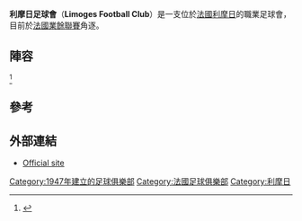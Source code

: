 {{Infobox football club
| clubname    = 利摩日
| image       = <!-- 檔案不存在 [[Image:Limoges_Foot_87.jpg|100px]] ，可從英文維基百科取得 -->
| fullname    = Limoges Football Club
| nickname    =  
| founded     = {{Start date and age|1947|5|31|df=yes}}
| ground      = [[利摩日|利摩日]][[Stade_Saint-Lazare|Stade Saint-Lazare]]
| capacity    = 3,000
| chairman    = G. Chevalier
| manager     = [[Vincent_Gaudron|Vincent Gaudron]]
| league      = [[法國全國丙組聯賽|法國全國丙組聯賽]]
| season      = 2017–18
| position    = 全國乙D組，第 12 位（降班）
| pattern_la1 =
| pattern_b1  =
| pattern_ra1 =
| leftarm1    = FF0000
| body1       = FF0000
| rightarm1   = FF0000
| shorts1     = FF0000
| socks1      = FF0000
}}

'''利摩日足球會'''（'''Limoges Football Club'''）是一支位於[[法國|法國]][[利摩日|利摩日]]的職業足球會，目前於[[法國業餘聯賽|法國業餘聯賽]]角逐。

==陣容==
<ref>{{cite news|url=http://limogesfc.fr/index.php?option=com_content&view=article&id=26&Itemid=5|title=Effectif CFA 2|publisher=limogesfc.fr|date=|accessdate=3 december 2015|deadurl=yes|archiveurl=https://web.archive.org/web/20120906195549/http://limogesfc.fr/index.php?option=com_content&view=article&id=26&Itemid=5|archivedate=2012年9月6日}}</ref>
{{Football squad start}}
{{fs player|no=1 |pos=GK|name=[[Arnaud_Schmitt|Arnaud Schmitt]]|nat=FRA}}
{{fs player|no=1 |pos=GK|name=[[Loic_Penichon|Loic Penichon]]|nat=FRA}}
{{fs player|no=16 |pos=GK|name=[[Mathieu_Brun|Mathieu Brun]]|nat=FRA}}
{{fs player|no=5 |pos=DF|name=[[Romain_Frossard|Romain Frossard]]|nat=FRA}}
{{fs player|no= |pos=DF|name=[[Thomas_Doyennel|Thomas Doyennel]]|nat=FRA}}
{{fs player|no= |pos=DF|name=[[Bertrand_Sauve|Bertrand Sauve]]|nat=FRA}}
{{fs player|no= |pos=DF|name=[[Jules_Bonhommo|Jules Bonhommo]]|nat=FRA}}
{{fs player|no= |pos=DF|name=[[Benoit_Bisson|Benoit Bisson]]|nat=FRA}}
{{fs player|no= |pos=DF|name=[[Papa_Malang_Sadio|Papa Malang Sadio]]|nat=FRA}}
{{fs player|no= |pos=DF|name=[[Kevin_Machado|Kevin Machado]]|nat=FRA}}
{{fs player|no= |pos=DF|name=[[Thomas_Jarry|Thomas Jarry]]|nat=FRA}}
{{fs player|no= |pos=DF|name=[[Eddy_Calogine|Eddy Calogine]]|nat=FRA}}
{{fs mid}}
{{fs player|no= |pos=DF|name=[[Sébastien_Vezine|Sébastien Vezine]]|nat=FRA}}
{{fs player|no= |pos=MF|name=[[Dimitry_Caloin|Dimitry Caloin]]|nat=FRA}}
{{fs player|no= |pos=MF|name=[[Gaetan_Thereau|Gaetan Thereau]]|nat=FRA}}
{{fs player|no= |pos=MF|name=[[Mohamed_Amine_Ihrab|Mohamed Amine Ihrab]]|nat=FRA}}
{{fs player|no= |pos=MF|name=[[Sylvain_Pagnon|Sylvain Pagnon]]|nat=FRA}}
{{fs player|no= |pos=MF|name=[[Lakhdar_Azouz|Lakhdar Azouz]]|nat=FRA}}
{{fs player|no= |pos=MF|name=[[Tony_Mauricio|Tony Mauricio]]|nat=FRA}}
{{fs player|no= |pos=FW|name=[[Youra_Tawel_Camara|Youra Tawel Camara]]|nat=FRA}}
{{fs player|no= |pos=FW|name=[[Jamel_Hsini|Jamel Hsini]]|nat=FRA}}
{{fs player|num=9 |pos=FW|name=[[Jean_Mbouemboue_Fewou|Jean Mbouemboue Fewou]]|nat=CMR}}
{{fs player|num= |pos=FW|name=[[Gregory_Garguel|Gregory Garguel]]|nat=FRA}}
{{fs player|num= |pos=FW|name=[[Joachim_Divahe|Joachim Divahe]]|nat=CMR}}
{{fs end}}

==參考==
{{Reflist}}

==外部連結==
*[https://web.archive.org/web/20140209114547/http://www.limogesfc.fr/ Official site] {{fr icon}}

[[Category:1947年建立的足球俱樂部|Category:1947年建立的足球俱樂部]]
[[Category:法國足球俱樂部|Category:法國足球俱樂部]]
[[Category:利摩日|Category:利摩日]]